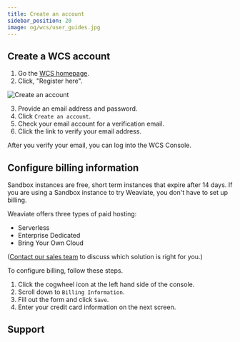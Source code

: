 ```yaml
---
title: Create an account
sidebar_position: 20
image: og/wcs/user_guides.jpg
---
```


## Create a WCS account

1. Go the [WCS homepage](https://console.weaviate.cloud).
1. Click, "Register here".

![Create an account](./img/wcs-landing-page-register.jpg)

3. Provide an email address and password.
1. Click `Create an account`.
1. Check your email account for a verification email.
1. Click the link to verify your email address.

After you verify your email, you can log into the WCS Console.

## Configure billing information

Sandbox instances are free, short term instances that expire after 14 days. If you are using a Sandbox instance to try Weaviate, you don't have to set up billing.

Weaviate offers three types of paid hosting:

- Serverless
- Enterprise Dedicated
- Bring Your Own Cloud

([Contact our sales team](https://weaviate.io/pricing#contact-sales) to discuss which solution is right for you.)

To configure billing, follow these steps. 

1. Click the cogwheel icon at the left hand side of the console.
1. Scroll down to `Billing Information`.
1. Fill out the form and click `Save`.
1. Enter your credit card information on the next screen.


## Support


<SupportAndTrouble />